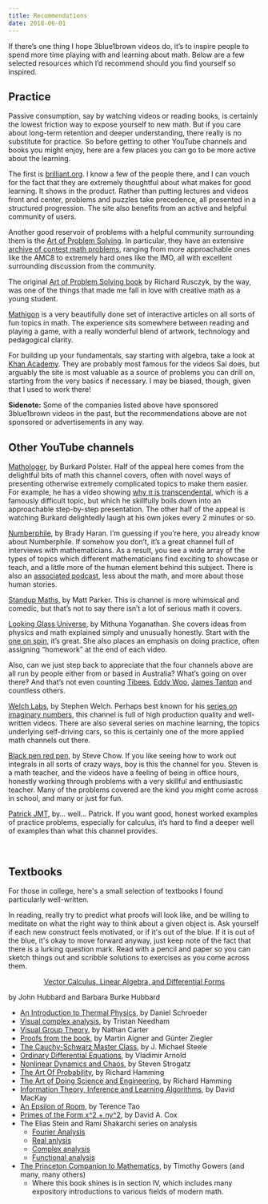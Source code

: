 ```yaml
---
title: Recommendations
date: 2018-06-01
---
```


If there’s one thing I hope 3blue1brown videos do, it’s to inspire people to spend more time playing with and learning about math. Below are a few selected resources which I’d recommend should you find yourself so inspired.

## Practice
Passive consumption, say by watching videos or reading books, is certainly the lowest friction way to expose yourself to new math. But if you care about long-term retention and deeper understanding, there really is no substitute for practice. So before getting to other YouTube channels and books you might enjoy, here are a few places you can go to be more active about the learning.

<Portrait image="/content/blog/recommendations/brilliant.png" />

The first is [brilliant.org](https://brilliant.org/). I know a few of the people there, and I can vouch for the fact that they are extremely thoughtful about what makes for good learning. It shows in the product. Rather than putting lectures and videos front and center, problems and puzzles take precedence, all presented in a structured progression. The site also benefits from an active and helpful community of users.

<Portrait image="/content/blog/recommendations/aops.png" />

Another good reservoir of problems with a helpful community surrounding them is the [Art of Problem Solving](https://artofproblemsolving.com/). In particular, they have an extensive [archive of contest math problems](https://artofproblemsolving.com/community/c13_contests), ranging from more approachable ones like the AMC8 to extremely hard ones like the IMO, all with excellent surrounding discussion from the community.

The original [Art of Problem Solving book](https://artofproblemsolving.com/store/item/aops-vol1) by Richard Rusczyk, by the way, was one of the things that made me fall in love with creative math as a young student.

<Portrait image="/content/blog/recommendations/mathigon.png" />

[Mathigon](https://mathigon.org/) is a very beautifully done set of interactive articles on all sorts of fun topics in math. The experience sits somewhere between reading and playing a game, with a really wonderful blend of artwork, technology and pedagogical clarity.

<Portrait image="/content/blog/recommendations/khan.png" />

For building up your fundamentals, say starting with algebra, take a look at [Khan Academy](https://www.khanacademy.org/). They are probably most famous for the videos Sal does, but arguably the site is most valuable as a source of problems you can drill on, starting from the very basics if necessary. I may be biased, though, given that I used to work there!

**Sidenote:** Some of the companies listed above have sponsored 3blue1brown videos in the past, but the recommendations above are not sponsored or advertisements in any way.

## Other YouTube channels

<Portrait image="/content/blog/recommendations/mathologer.jpeg" />

[Mathologer](https://www.youtube.com/channel/UC1_uAIS3r8Vu6JjXWvastJg), by Burkard Polster. Half of the appeal here comes from the delightful bits of math this channel covers, often with novel ways of presenting otherwise extremely complicated topics to make them easier. For example, he has a video showing [why $\pi$ is transcendental](https://www.youtube.com/watch?v=WyoH_vgiqXM), which is a famously difficult topic, but which he skillfully boils down into an approachable step-by-step presentation. The other half of the appeal is watching Burkard delightedly laugh at his own jokes every 2 minutes or so.

<Portrait image="/content/blog/recommendations/numberphile.jpeg" />

[Numberphile](https://www.youtube.com/user/numberphile), by Brady Haran. I’m guessing if you’re here, you already know about Numberphile. If somehow you don’t, it’s a great channel full of interviews with mathematicians. As a result, you see a wide array of the types of topics which different mathematicians find exciting to showcase or teach, and a little more of the human element behind this subject. There is also an [associated podcast](https://www.numberphile.com/podcast), less about the math, and more about those human stories.

<Portrait image="/content/blog/recommendations/stand-up-maths.jpeg" />

[Standup Maths](https://www.youtube.com/user/standupmaths), by Matt Parker. This is channel is more whimsical and comedic, but that’s not to say there isn’t a lot of serious math it covers.

<Portrait image="/content/blog/recommendations/looking-glass-universe.jpeg" />

[Looking Glass Universe](https://www.youtube.com/user/LookingGlassUniverse), by Mithuna Yoganathan. She covers ideas from physics and math explained simply and unusually honestly. Start with the [one on spin](https://www.youtube.com/watch?v=cd2Ua9dKEl8), it’s great. She also places an emphasis on doing practice, often assigning “homework” at the end of each video.

Also, can we just step back to appreciate that the four channels above are all run by people either from or based in Australia? What’s going on over there‽ And that’s not even counting [Tibees](https://www.youtube.com/user/tibees), [Eddy Woo](https://www.youtube.com/user/misterwootube), [James Tanton](https://www.youtube.com/channel/UCib_J32VI8rQI_LCFXn1XAA) and countless others.

<Portrait image="/content/blog/recommendations/welch-labs.jpeg" />

[Welch Labs](https://www.youtube.com/user/Taylorns34), by Stephen Welch. Perhaps best known for his [series on imaginary numbers](https://www.youtube.com/watch?v=T647CGsuOVU&list=PLiaHhY2iBX9g6KIvZ_703G3KJXapKkNaF), this channel is full of high production quality and well-written videos. There are also several series on machine learning, the topics underlying self-driving cars, so this is certainly one of the more applied math channels out there.

<Portrait image="/content/blog/recommendations/bprp.jpeg" />

[Black pen red pen](https://www.youtube.com/channel/UC_SvYP0k05UKiJ_2ndB02IA), by Steve Chow. If you like seeing how to work out integrals in all sorts of crazy ways, boy is this the channel for you. Steven is a math teacher, and the videos have a feeling of being in office hours, honestly working through problems with a very skillful and enthusiastic teacher. Many of the problems covered are the kind you might come across in school, and many or just for fun.

<Portrait image="/content/blog/recommendations/patrickjmt.jpeg" />

[Patrick JMT](https://www.youtube.com/user/patrickJMT), by… well… Patrick. If you want good, honest worked examples of practice problems, especially for calculus, it’s hard to find a deeper well of examples than what this channel provides.

<br />

## Textbooks
For those in college, here's a small selection of textbooks I found particularly well-written.

In reading, really try to predict what proofs will look like, and be willing to meditate on what the right way to think about a given object is.  Ask yourself if each new construct feels motivated, or if it's out of the blue.  If it is out of the blue, it's okay to move forward anyway, just keep note of the fact that there is a lurking question mark.  Read with a pencil and paper so you can sketch things out and scribble solutions to exercises as you come across them.


<Center>

[Vector Calculus, Linear Algebra, and Differential Forms](https://amzn.to/3AkLNU7)

<Book
  url="https://www.amazon.com/Vector-Calculus-Linear-Algebra-Differential/dp/0971576688?dchild=1&keywords=Vector+Calculus%2C+Linear+Algebra%2C+and+Differential+Forms&qid=1628012230&s=books&sr=1-3&linkCode=li1&tag=3b1b04-20&linkId=63cc2a3bb53755c062a8e197561a75d6&language=en_US&ref_=as_li_ss_il"
  image="https://ir-na.amazon-adsystem.com/e/ir?t=3b1b04-20&language=en_US&l=li2&o=1&a=0971576688"
/>

</Center>

by John Hubbard and Barbara Burke Hubbard


- [An Introduction to Thermal Physics](https://amzn.to/3lqBcm2), by Daniel Schroeder
- [Visual complex analysis](https://amzn.to/3jgBs4B), by Tristan Needham
- [Visual Group Theory](https://amzn.to/3AbxXTT), by Nathan Carter
- [Proofs from the book](https://amzn.to/2Vw1vwb), by Martin Aigner and Günter Ziegler
- [The Cauchy-Schwarz Master Class](https://amzn.to/37hfVD5), by J. Michael Steele
- [Ordinary Differential Equations](https://amzn.to/2Vbc1cJ), by Vladimir Arnold
- [Nonlinear Dynamics and Chaos](https://amzn.to/2Vixu3n), by Steven Strogatz
- [The Art Of Probability](https://amzn.to/3lr7qxC), by Richard Hamming
- [The Art of Doing Science and Engineering](https://amzn.to/2Vj7Awo), by Richard Hamming
- [Information Theory, Inference and Learning Algorithms](https://amzn.to/3je4OjY), by David MacKay
- [An Epsilon of Room](https://amzn.to/3rZ57TS), by Terence Tao
- [Primes of the Form x^2 + ny^2](https://amzn.to/3Caxsez), by David A. Cox
- The Elias Stein and Rami Shakarchi series on analysis
  - [Fourier Analysis](https://amzn.to/2WIv0vo)
  - [Real anlysis](https://amzn.to/3fKQlLF)
  - [Complex analysis](https://amzn.to/37kzg6m)
  - [Functional analysis](https://amzn.to/2Vvfq5W)
- [The Princeton Companion to Mathematics](https://amzn.to/2WR4foN), by Timothy Gowers (and many, many others)
  - Where this book shines is in section IV, which includes many expository introductions to various fields of modern math.
